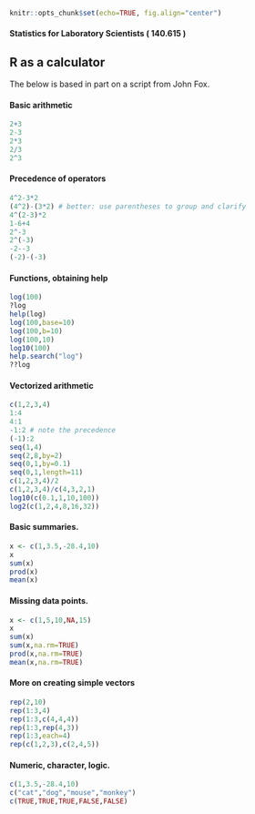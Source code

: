 ```r
knitr::opts_chunk$set(echo=TRUE, fig.align="center")
```

#### Statistics for Laboratory Scientists ( 140.615 )

## R as a calculator

The below is based in part on a script from John Fox.

#### Basic arithmetic 

```r
2+3
2-3
2*3
2/3
2^3
```

#### Precedence of operators

```r
4^2-3*2
(4^2)-(3*2) # better: use parentheses to group and clarify
4^(2-3)*2
1-6+4
2^-3
2^(-3)
-2--3
(-2)-(-3)
```

#### Functions, obtaining help

```r
log(100)
?log
help(log)
log(100,base=10)
log(100,b=10)
log(100,10)
log10(100)
help.search("log")
??log
```

#### Vectorized arithmetic

```r
c(1,2,3,4) 
1:4   
4:1
-1:2 # note the precedence
(-1):2
seq(1,4)
seq(2,8,by=2)
seq(0,1,by=0.1)
seq(0,1,length=11)
c(1,2,3,4)/2    
c(1,2,3,4)/c(4,3,2,1)
log10(c(0.1,1,10,100))
log2(c(1,2,4,8,16,32))
```

#### Basic summaries.

```r
x <- c(1,3.5,-28.4,10)
x
sum(x)
prod(x)
mean(x)
```

#### Missing data points.

```r
x <- c(1,5,10,NA,15)
x
sum(x)
sum(x,na.rm=TRUE)
prod(x,na.rm=TRUE)
mean(x,na.rm=TRUE)
```

#### More on creating simple vectors

```r
rep(2,10)
rep(1:3,4)
rep(1:3,c(4,4,4))
rep(1:3,rep(4,3))
rep(1:3,each=4)
rep(c(1,2,3),c(2,4,5))
```

#### Numeric, character, logic.

```r
c(1,3.5,-28.4,10)
c("cat","dog","mouse","monkey")
c(TRUE,TRUE,TRUE,FALSE,FALSE)
```
